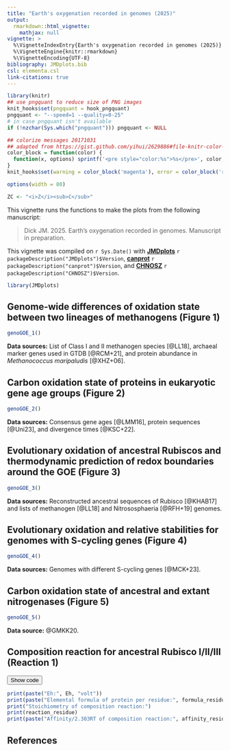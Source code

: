 ```yaml
---
title: "Earth's oxygenation recorded in genomes (2025)"
output: 
  rmarkdown::html_vignette:
    mathjax: null
vignette: >
  %\VignetteIndexEntry{Earth's oxygenation recorded in genomes (2025)}
  %\VignetteEngine{knitr::rmarkdown}
  %\VignetteEncoding{UTF-8}
bibliography: JMDplots.bib
csl: elementa.csl
link-citations: true
---
```


<style>
/* https://gomakethings.com/how-to-break-an-image-out-of-its-parent-container-with-css/ */
@media (min-width: 700px) {
  .full-width {
    left: 50%;
    margin-left: -50vw;
    margin-right: -50vw;
    max-width: 100vw;
    position: relative;
    right: 50%;
    width: 100vw;
  }
}
@media (min-width: 900px) {
  .full-width {
    left: 50vw; /* fallback if needed */
    left: calc(50vw - 100px);
    width: 900px;
    position: relative;
  }
}
</style>
<script>
function ToggleDiv(ID) {
  var D = document.getElementById("D-" + ID);
  var B = document.getElementById("B-" + ID);
  if (D.style.display === "none") {
    // open the div and change button text
    D.style.display = "block";
    B.innerText = "Hide code";
  } else {
    // close the div and change button text
    D.style.display = "none";
    B.innerText = "Show code";
  }
}
</script>


```r
library(knitr)
## use pngquant to reduce size of PNG images
knit_hooks$set(pngquant = hook_pngquant)
pngquant <- "--speed=1 --quality=0-25"
# in case pngquant isn't available
if (!nzchar(Sys.which("pngquant"))) pngquant <- NULL 

## colorize messages 20171031
## adapted from https://gist.github.com/yihui/2629886#file-knitr-color-msg-rnw
color_block = function(color) {
  function(x, options) sprintf('<pre style="color:%s">%s</pre>', color, x)
}
knit_hooks$set(warning = color_block('magenta'), error = color_block('red'), message = color_block('blue'))
```

```r
options(width = 80)
```

```r
ZC <- "<i>Z</i><sub>C</sub>"
```
This vignette runs the functions to make the plots from the following manuscript:

> Dick JM. 2025. Earth's oxygenation recorded in genomes. Manuscript in preparation.

This vignette was compiled on `r Sys.Date()` with
**[JMDplots](https://github.com/jedick/JMDplots)** `r packageDescription("JMDplots")$Version`,
**[canprot](https://github.com/jedick/canprot)** `r packageDescription("canprot")$Version`, and
**[CHNOSZ](http://chnosz.net)** `r packageDescription("CHNOSZ")$Version`.

```r
library(JMDplots)
```

## Genome-wide differences of oxidation state between two lineages of methanogens (Figure 1)
```r
genoGOE_1()
```

**Data sources:** List of Class I and II methanogen species [@LL18], archaeal marker genes used in GTDB [@RCM+21], and protein abundance in *Methanococcus maripaludis* [@XHZ+06].

## Carbon oxidation state of proteins in eukaryotic gene age groups (Figure 2)
```r
genoGOE_2()
```

**Data sources:** Consensus gene ages [@LMM16], protein sequences [@Uni23], and divergence times [@KSC+22].

## Evolutionary oxidation of ancestral Rubiscos and thermodynamic prediction of redox boundaries around the GOE (Figure 3)
```r
genoGOE_3()
```

**Data sources:** Reconstructed ancestral sequences of Rubisco [@KHAB17] and lists of methanogen [@LL18] and Nitrososphaeria [@RFH+19] genomes.

## Evolutionary oxidation and relative stabilities for genomes with S-cycling genes (Figure 4)
```r
genoGOE_4()
```

**Data sources:** Genomes with different S-cycling genes [@MCK+23].

## Carbon oxidation state of ancestral and extant nitrogenases (Figure 5)
```r
genoGOE_5()
```

**Data source:** @GMKK20.

## Composition reaction for ancestral Rubisco I/II/III (Reaction 1)

<button id="B-composition_calculation" onclick="ToggleDiv('composition_calculation')">Show code</button>
<div id="D-composition_calculation" style="display: none">
```r
# Setup basis species and swap in e- for O2
# NOTE: This sets pH to 7; changing it will change the charge (Z) and affinity below
basis("QEC+")
swap.basis("O2", "e-")

# Calculate Eh from pe
pe <- -basis()$logact[rownames(basis()) == "e-"]
Eh <- round(convert(pe, "Eh"), 3)

# Read amino acid compositions and add the first protein to CHNOSZ
fasta_file <- system.file("extdata/fasta/KHAB17.fasta", package = "canprot")
aa <- read_fasta(fasta_file)[1, ]
ip <- add.protein(aa)

# Run affinity() to calculate the affinity of the composition reaction for the first protein
affinity_out <- affinity(iprotein = ip)
affinity_protein <- affinity_out$values[[1]]

# Run protein.basis() to calculate the stoichiometry of the composition reaction
reaction_protein <- protein.basis(ip)

# NOTE: Affinity and reaction stoichiometry are already corrected for pH
# Next we construct the elemental formula of the uncharged protein ...
elements_protein <- protein.formula(ip)
# ... and make the pH correction
Z_protein <- ionize.aa(aa)[[1]]
elements_protein <- cbind(elements_protein, Z = 2)
elements_protein[, "H"] <- elements_protein[, "H"] + Z_protein

# Divide values by protein length and do some rounding
plength <- protein.length(ip)
affinity_residue <- round(affinity_protein / plength, 3)
reaction_residue <- round(reaction_protein / plength, 3)
elements_residue <- round(elements_protein / plength, 3)
# Format the elemental formula
formula_residue <- as.chemical.formula(round(elements_residue, 3))

# Print the results
print(paste("Eh:", Eh, "volt"))
print(paste("Elemental formula of protein per residue:", formula_residue))
print("Stoichiometry of composition reaction:")
print(reaction_residue)
print(paste("Affinity/2.303RT of composition reaction:", affinity_residue))
```
</div>

```r
print(paste("Eh:", Eh, "volt"))
print(paste("Elemental formula of protein per residue:", formula_residue))
print("Stoichiometry of composition reaction:")
print(reaction_residue)
print(paste("Affinity/2.303RT of composition reaction:", affinity_residue))
```

## References
